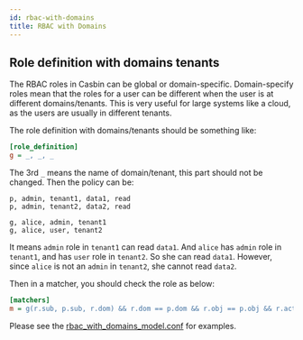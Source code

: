 ```yaml
---
id: rbac-with-domains
title: RBAC with Domains
---
```


## Role definition with domains tenants

The RBAC roles in Casbin can be global or domain-specific. Domain-specify roles mean that the roles for a user can be different when the user is at different domains/tenants. This is very useful for large systems like a cloud, as the users are usually in different tenants.

The role definition with domains/tenants should be something like:

```ini
[role_definition]
g = _, _, _
```

The 3rd ``_`` means the name of domain/tenant, this part should not be changed. Then the policy can be:

```
p, admin, tenant1, data1, read
p, admin, tenant2, data2, read

g, alice, admin, tenant1
g, alice, user, tenant2
```

It means ``admin`` role in ``tenant1`` can read ``data1``. And ``alice`` has ``admin`` role in ``tenant1``, and has ``user`` role in ``tenant2``. So she can read ``data1``. However, since ``alice`` is not an ``admin`` in ``tenant2``, she cannot read ``data2``.

Then in a matcher, you should check the role as below:

```ini
[matchers]
m = g(r.sub, p.sub, r.dom) && r.dom == p.dom && r.obj == p.obj && r.act == p.act
```

Please see the [rbac_with_domains_model.conf](https://github.com/casbin/casbin/blob/master/examples/rbac_with_domains_model.conf) for examples.
